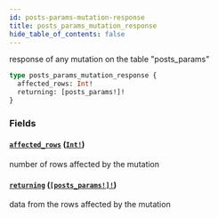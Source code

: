```yaml
---
id: posts-params-mutation-response
title: posts_params_mutation_response
hide_table_of_contents: false
---
```


response of any mutation on the table "posts_params"

```graphql
type posts_params_mutation_response {
  affected_rows: Int!
  returning: [posts_params!]!
}
```

### Fields

#### [`affected_rows`](#) ([`Int!`](../scalars/int))

number of rows affected by the mutation

#### [`returning`](#) ([`[posts_params!]!`](../objects/posts-params))

data from the rows affected by the mutation
